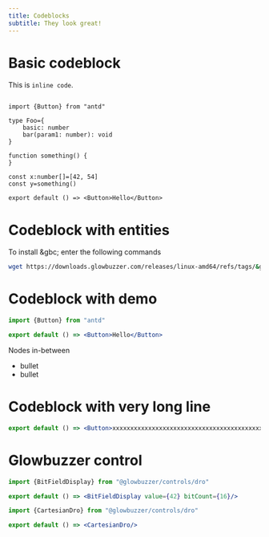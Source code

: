 ```yaml
---
title: Codeblocks
subtitle: They look great!
---
```


# Basic codeblock

This is `inline code`.

```tsx

import {Button} from "antd"

type Foo={
    basic: number
    bar(param1: number): void
}

function something() {
}

const x:number[]=[42, 54]
const y=something()

export default () => <Button>Hello</Button>
```

# Codeblock with entities

To install &gbc; enter the following commands
```sh
wget https://downloads.glowbuzzer.com/releases/linux-amd64/refs/tags/&gbc_version;/gbc.tgz
```

# Codeblock with demo
```jsx demo
import {Button} from "antd"

export default () => <Button>Hello</Button>
```
Nodes in-between
- bullet
- bullet

# Codeblock with very long line

```jsx
export default () => <Button>xxxxxxxxxxxxxxxxxxxxxxxxxxxxxxxxxxxxxxxxxxxxxxxxxxxxxxxxxxxxxxxxxxxxxxxxxxxxxxxxxxxxxxxxxxxxxxxxxxxxxxxxxxxxxxxxxxxxxxxxxxx</Button>
```

# Glowbuzzer control

```jsx demo
import {BitFieldDisplay} from "@glowbuzzer/controls/dro"

export default () => <BitFieldDisplay value={42} bitCount={16}/>
```

```jsx demo
import {CartesianDro} from "@glowbuzzer/controls/dro"

export default () => <CartesianDro/>
```


